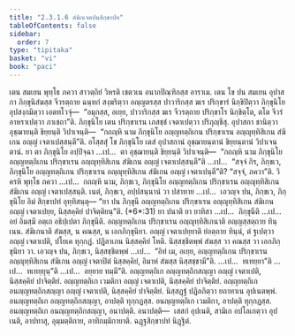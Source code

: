 ```yaml
---
title: "2.3.1.6 สํฆิกเจตปนสิกฺขาปท"
tableOfContents: false
sidebar:
  order: 7
type: "tipitaka"
basket: "vi"
book: "paci"
---
```



<DynamicBreadcrumb />

<Division number="758" book="paci">

<Paragraph number="2483" book="paci">
เตน สมเยน พุทฺโธ ภควา สาวตฺถิยํ วิหรติ เชตวเน อนาถปิณฺฑิกสฺส อาราเม. เตน โข ปน สมเยน อุปาสกา ภิกฺขุนิสํฆสฺส จีวรตฺถาย ฉนฺทกํ สงฺฆริตฺวา อญฺญตรสฺส ปาวาริกสฺส ฆเร ปริกฺขารํ นิกฺขิปิตฺวา ภิกฺขุนิโย อุปสงฺกมิตฺวา เอตทโวจุํ—  “อมุกสฺส, อเยฺย, ปาวาริกสฺส ฆเร จีวรตฺถาย ปริกฺขาโร นิกฺขิตฺโต, ตโต จีวรํ อาหราเปตฺวา ภาเชถา”ติ. ภิกฺขุนิโย เตน ปริกฺขาเรน เภสชฺชํ เจตาเปตฺวา ปริภุญฺชึสุ. อุปาสกา ชานิตฺวา อุชฺฌายนฺติ ขิยฺยนฺติ วิปาเจนฺติ—  “กถญฺหิ นาม ภิกฺขุนิโย อญฺญทตฺถิเกน ปริกฺขาเรน อญฺญุทฺทิสิเกน สํฆิเกน อญฺญํ เจตาเปสฺสนฺตี”ติ.
</Paragraph>

<Paragraph number="2484" book="paci">
อโสฺสสุํ โข ภิกฺขุนิโย เตสํ อุปาสกานํ อุชฺฌายนฺตานํ ขิยฺยนฺตานํ วิปาเจนฺตานํ. ยา ตา ภิกฺขุนิโย อปฺปิจฺฉา …เป…  ตา อุชฺฌายนฺติ ขิยฺยนฺติ วิปาเจนฺติ—  “กถญฺหิ นาม ภิกฺขุนิโย อญฺญทตฺถิเกน ปริกฺขาเรน อญฺญุทฺทิสิเกน สํฆิเกน อญฺญํ เจตาเปสฺสนฺตี”ติ …เป…  “สจฺจํ กิร, ภิกฺขเว, ภิกฺขุนิโย อญฺญทตฺถิเกน ปริกฺขาเรน อญฺญุทฺทิสิเกน สํฆิเกน อญฺญํ เจตาเปนฺตี”ติ? “สจฺจํ, ภควา”ติ. วิครหิ พุทฺโธ ภควา …เป…  กถญฺหิ นาม, ภิกฺขเว, ภิกฺขุนิโย อญฺญทตฺถิเกน ปริกฺขาเรน อญฺญุทฺทิสิเกน สํฆิเกน อญฺญํ เจตาเปสฺสนฺติ. เนตํ, ภิกฺขเว, อปฺปสนฺนานํ วา ปสาทาย …เป…  เอวญฺจ ปน, ภิกฺขเว, ภิกฺขุนิโย อิมํ สิกฺขาปทํ อุทฺทิสนฺตุ—
</Paragraph>

</Division>
<Division number="759" book="paci">

<Paragraph number="2485" book="paci">
<Emphasis>“ยา ปน ภิกฺขุนี อญฺญทตฺถิเกน ปริกฺขาเรน อญฺญุทฺทิสิเกน สํฆิเกน อญฺญํ เจตาเปยฺย, นิสฺสคฺคิยํ ปาจิตฺติยนฺ”</Emphasis>ติ. (*6*:<Emphasis>31</Emphasis>)
</Paragraph>

</Division>
<Division number="760" book="paci">

<Paragraph number="2486" book="paci">
<Emphasis>ยา ปนา</Emphasis>ติ ยา ยาทิสา …เป…  <Emphasis>ภิกฺขุนี</Emphasis>ติ …เป…  อยํ อิมสฺมึ อตฺเถ อธิปฺเปตา ภิกฺขุนีติ.
</Paragraph>

<Paragraph number="2487" book="paci">
<Emphasis>อญฺญทตฺถิเกน ปริกฺขาเรน อญฺญุทฺทิสิเกนา</Emphasis>ติ อญฺญสฺสตฺถาย ทินฺเนน.
</Paragraph>

<Paragraph number="2488" book="paci">
<Emphasis>สํฆิเกนา</Emphasis>ติ สํฆสฺส, น คณสฺส, น เอกภิกฺขุนิยา.
</Paragraph>

<Paragraph number="2489" book="paci">
<Emphasis>อญฺญํ เจตาเปยฺยา</Emphasis>ติ ยํอตฺถาย ทินฺนํ, ตํ ฐเปตฺวา อญฺญํ เจตาเปติ, ปโยเค ทุกฺกฏํ. ปฏิลาเภน นิสฺสคฺคิยํ โหติ. นิสฺสชฺชิตพฺพํ สํฆสฺส วา คณสฺส วา เอกภิกฺขุนิยา วา. เอวญฺจ ปน, ภิกฺขเว, นิสฺสชฺชิตพฺพํ …เป…  “อิทํ เม, อเยฺย, อญฺญทตฺถิเกน ปริกฺขาเรน อญฺญุทฺทิสิเกน สํฆิเกน อญฺญํ เจตาปิตํ นิสฺสคฺคิยํ, อิมาหํ สํฆสฺส นิสฺสชฺชามี”ติ. …เป…  ทเทยฺยา”ติ …เป…  ทเทยฺยุนฺ”ติ …เป…  อยฺยาย ทมฺมี”ติ.
</Paragraph>

</Division>
<Division number="761" book="paci">

<Paragraph number="2490" book="paci">
อญฺญทตฺถิเก อญฺญทตฺถิกสญฺญา อญฺญํ เจตาเปติ, นิสฺสคฺคิยํ ปาจิตฺติยํ. อญฺญทตฺถิเก เวมติกา อญฺญํ เจตาเปติ, นิสฺสคฺคิยํ ปาจิตฺติยํ. อญฺญทตฺถิเก อนญฺญทตฺถิกสญฺญา อญฺญํ เจตาเปติ, นิสฺสคฺคิยํ ปาจิตฺติยํ. นิสฺสฏฺฐํ ปฏิลภิตฺวา ยถาทาเน อุปเนตพฺพํ.
</Paragraph>

<Paragraph number="2491" book="paci">
อนญฺญทตฺถิเก อญฺญทตฺถิกสญฺญา, อาปตฺติ ทุกฺกฏสฺส. อนญฺญทตฺถิเก เวมติกา, อาปตฺติ ทุกฺกฏสฺส. อนญฺญทตฺถิเก อนญฺญทตฺถิกสญฺญา, อนาปตฺติ.
</Paragraph>

</Division>
<Division number="762" book="paci">

<Paragraph number="2492" book="paci">
อนาปตฺติ—  เสสกํ อุปเนติ, สามิเก อปโลเกตฺวา อุปเนติ, อาปทาสุ, อุมฺมตฺติกาย, อาทิกมฺมิกายาติ.

</Paragraph>
</Division>

<Paragraph number="2493" type="center" book="paci">
ฉฏฺฐสิกฺขาปทํ นิฏฺฐิตํ.
</Paragraph>